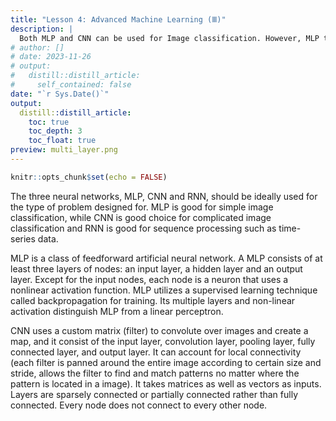 ```yaml
---
title: "Lesson 4: Advanced Machine Learning (Ⅲ)"
description: |
  Both MLP and CNN can be used for Image classification. However, MLP takes vector as input, while CNN takes tensor as input. CNN can understand spatial relation(relation between nearby pixels of image) between pixels of images better thus for complicated images CNN will perform better than MLP. In this section, we are going to learn the difference between MLP and CNN, as well as RNN.
# author: []
# date: 2023-11-26
# output:
#   distill::distill_article:
#     self_contained: false
date: "`r Sys.Date()`"
output:
  distill::distill_article:
    toc: true
    toc_depth: 3
    toc_float: true
preview: multi_layer.png
---
```



```r
knitr::opts_chunk$set(echo = FALSE)
```

The three neural networks, MLP, CNN and RNN, should be ideally used for the type of problem designed for. MLP is good for simple image classification, while CNN is good choice for complicated image classification and RNN is good for sequence processing such as time-series data.

MLP is a class of feedforward artificial neural network. A MLP consists of at least three layers of nodes: an input layer, a hidden layer and an output layer. Except for the input nodes, each node is a neuron that uses a nonlinear activation function. MLP utilizes a supervised learning technique called backpropagation for training. Its multiple layers and non-linear activation distinguish MLP from a linear perceptron.

CNN uses a custom matrix (filter) to convolute over images and create a map, and it consist of the input layer, convolution layer, pooling layer, fully connected layer, and output layer. It can account for local connectivity (each filter is panned around the entire image according to certain size and stride, allows the filter to find and match patterns no matter where the pattern is located in a image). It takes matrices as well as vectors as inputs. Layers are sparsely connected or partially connected rather than fully connected. Every node does not connect to every other node.

